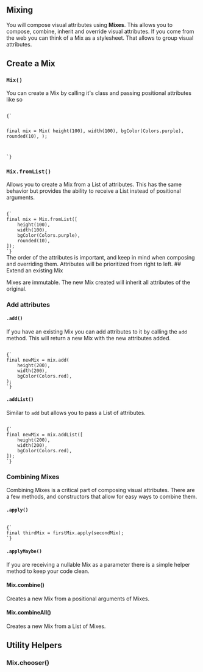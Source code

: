 

## Mixing

You will compose visual attributes using **Mixes**. This allows you to compose, combine, inherit and override visual attributes. If you come from the web you can think of a Mix as a stylesheet. That allows to group visual attributes.
## Create a Mix

### `Mix()`

You can create a Mix by calling it's class and passing positional attributes like so

<Code>
{`

final mix = Mix(
    height(100),
    width(100),
    bgColor(Colors.purple),
    rounded(10),
);

`}
</Code>

### `Mix.fromList()`

Allows you to create a Mix from a List of attributes. This has the same behavior but provides the ability to receive a List instead of positional arguments.

<Code>
{`
final mix = Mix.fromList([
    height(100),
    width(100),
    bgColor(Colors.purple),
    rounded(10),
]);
`}
</Code>

<Callout emoji="⚠️">
  The order of the attributes is important, and keep in mind when composing and
  overriding them. Attributes will be prioritized from right to left.
</Callout>
## Extend an existing Mix

Mixes are immutable. The new Mix created will inherit all attributes of the original.

### Add attributes

#### `.add()`

If you have an existing Mix you can add attributes to it by calling the `add` method. This will return a new Mix with the new attributes added.

<Code>
{`
final newMix = mix.add(
    height(200),
    width(200),
    bgColor(Colors.red),
);
`}
</Code>

#### `.addList()`

Similar to `add` but allows you to pass a List of attributes.

<Code>
{`
final newMix = mix.addList([
    height(200),
    width(200),
    bgColor(Colors.red),
]);
`}
</Code>

### Combining Mixes

Combining Mixes is a critical part of composing visual attributes. There are a few methods, and constructors that allow for easy ways to combine them.

#### `.apply()`

<Code>
{`
final thirdMix = firstMix.apply(secondMix);
`}
</Code>

#### `.applyMaybe()`

If you are receiving a nullable Mix as a parameter there is a simple helper method to keep your code clean.

#### Mix.combine()

Creates a new Mix from a positional arguments of Mixes.

#### Mix.combineAll()

Creates a new Mix from a List of Mixes.
## Utility Helpers

### Mix.chooser()
